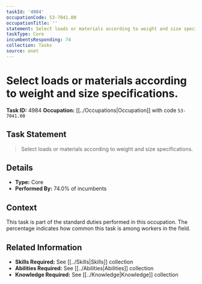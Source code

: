 ```yaml
---
taskId: '4984'
occupationCode: 53-7041.00
occupationTitle: ''
statement: Select loads or materials according to weight and size specifications.
taskType: Core
incumbentsResponding: 74
collection: Tasks
source: onet
---
```

# Select loads or materials according to weight and size specifications.

**Task ID:** 4984
**Occupation:** [[../Occupations|Occupation]] with code `53-7041.00`

## Task Statement

> Select loads or materials according to weight and size specifications.

## Details

- **Type:** Core
- **Performed By:** 74.0% of incumbents

## Context

This task is part of the standard duties performed in this occupation. The percentage indicates how common this task is among workers in the field.

## Related Information

- **Skills Required:** See [[../Skills|Skills]] collection
- **Abilities Required:** See [[../Abilities|Abilities]] collection
- **Knowledge Required:** See [[../Knowledge|Knowledge]] collection
